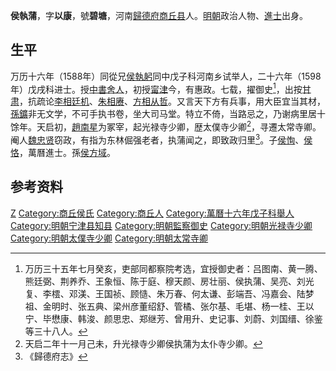'''侯執蒲'''，字'''以康'''，號'''碧塘'''，河南[[歸德府|歸德府]][[商丘县|商丘县]]人。[[明朝|明朝]]政治人物、[[進士|進士]]出身。

== 生平 ==
万历十六年（1588年）同從兄[[侯執躬|侯執躬]]同中戊子科河南乡试举人，二十六年（1598年）戊戌科进士。授[[中書舍人|中書舍人]]，初授[[宁津县|甯津]]今，有惠政。七载，擢御史<ref>万历三十五年七月癸亥，吏部同都察院考选，宜授御史者：吕图南、黄一腾、熊廷弼、荆养乔、王象恒、陈于庭、穆天颜、房壮丽、侯执蒲、吴亮、刘光复、李橒、邓渼、王国祯、顾慥、朱万春、何太谦、彭端吾、冯嘉会、陆梦祖、金明时、张五典、梁州彦董绍舒、管橘、张尔基、毛堪、杨一桂、王以宁、毕懋康、韩浚、颜思忠、郑继芳、曾用升、史记事、刘蔚、刘国缙、徐鉴等三十八人。</ref>，出按[[甘肃|甘肃]]，抗疏论[[李廷机|李相廷机]]、[[朱赓|朱相赓]]、[[方從哲|方相从哲]]。又言天下方有兵事，用大臣宜当其材，[[孫鑛|孫鑛]]非无文学，不可手执书卷，坐大司马堂。特立不倚，当路忌之，乃谢病里居十馀年。天启初，[[趙南星|趙南星]]为冢宰，起光禄寺少卿，歴太僕寺少卿<ref>天启二年十一月己未，升光禄寺少卿侯执蒲为太仆寺少卿。</ref>，寻遷太常寺卿。阉人[[魏忠贤|魏忠贤]]窃政，有指为东林倔强老者，执蒲闻之，即致政归里<ref>《歸德府志》</ref>。子[[侯恂|侯恂]]、[[侯恪|侯恪]]，萬曆進士。孫[[侯方域|侯方域]]。

== 参考资料 ==
{{reflist}}

{{萬曆二十六年戊戌科殿試金榜}}

{{Authority control}}

{{DEFAULTSORT:Hou侯}}
[[Category:侯姓|Z]]
[[Category:商丘侯氏|Category:商丘侯氏]]
[[Category:商丘人|Category:商丘人]]
[[Category:萬曆十六年戊子科舉人|Category:萬曆十六年戊子科舉人]]
[[Category:明朝宁津县知县|Category:明朝宁津县知县]]
[[Category:明朝監察御史|Category:明朝監察御史]]
[[Category:明朝光禄寺少卿|Category:明朝光禄寺少卿]]
[[Category:明朝太僕寺少卿|Category:明朝太僕寺少卿]]
[[Category:明朝太常寺卿|Category:明朝太常寺卿]]


{{明朝人物小作品}}